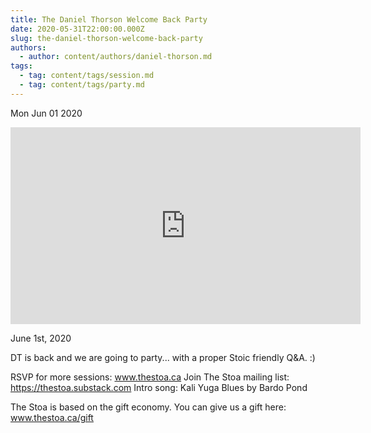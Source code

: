 ```yaml
---
title: The Daniel Thorson Welcome Back Party
date: 2020-05-31T22:00:00.000Z
slug: the-daniel-thorson-welcome-back-party
authors:
  - author: content/authors/daniel-thorson.md
tags:
  - tag: content/tags/session.md
  - tag: content/tags/party.md
---
```






Mon Jun 01 2020

<iframe width="560" height="315" src="https://www.youtube.com/embed/nns1AWPLvcU" title="The Daniel Thorson Welcome Back Party" frameborder="0" allow="accelerometer; autoplay; clipboard-write; encrypted-media; gyroscope; picture-in-picture" allowfullscreen ></iframe>

June 1st, 2020

DT is back and we are going to party... with a proper Stoic friendly Q&A. :)

RSVP for more sessions: www.thestoa.ca
Join The Stoa mailing list: https://thestoa.substack.com
Intro song: Kali Yuga Blues by Bardo Pond

The Stoa is based on the gift economy. You can give us a gift here: www.thestoa.ca/gift


